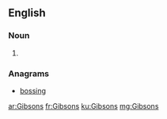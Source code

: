 ==English==

===Noun===
{{head|en|plural}}

# {{plural of|Gibson|lang=en}}

===Anagrams===
* [[bossing#English|bossing]]

[[ar:Gibsons]]
[[fr:Gibsons]]
[[ku:Gibsons]]
[[mg:Gibsons]]